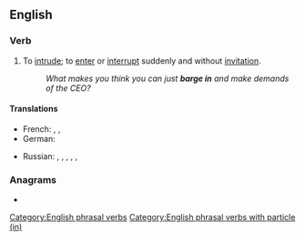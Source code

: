 ==English==

===Verb===
{{en-verb|barges in|barging in|barged in}}

# {{lb|en|idiomatic}} To [[intrude]]; to [[enter]] or [[interrupt]] suddenly and without [[invitation]].
#: ''What makes you think you can just '''barge in''' and make demands of the CEO?''

====Translations====
{{trans-top|to intrude}}
* French: {{t+|fr|faire irruption}}, {{t+|fr|s'imposer}}, {{t+|fr|débouler}} {{qualifier|colloquial}}
* German: {{t|de|dazwischenplatzen}}
{{trans-mid}}
* Russian: {{t+|ru|вторга́ться|impf}}, {{t+|ru|вто́ргнуться|impf}}, {{t+|ru|вме́шиваться|impf}}, {{t+|ru|вмеша́ться|pf}}, {{t|ru|[[встрева́ть]] [[в]] [[разгово́р]]|impf}}, {{t|ru|[[встрять]] [[в]] [[разгово́р]]|pf}}
{{trans-bottom}}

===Anagrams===
* {{anagrams|en|Binegar|bangier|bearing}}

[[Category:English phrasal verbs]]
[[Category:English phrasal verbs with particle (in)]]